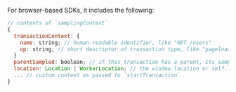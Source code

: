 For browser-based SDKs, it includes the following:

```javascript
// contents of `samplingContext`
{
  transactionContext: {
    name: string; // human-readable identifier, like "GET /users"
    op: string; // short descriptor of transaction type, like "pageload"
  }
  parentSampled: boolean; // if this transaction has a parent, its sampling decision
  location: Location | WorkerLocation; // the window.location or self.location object
  ... // custom context as passed to `startTransaction`
}
```
